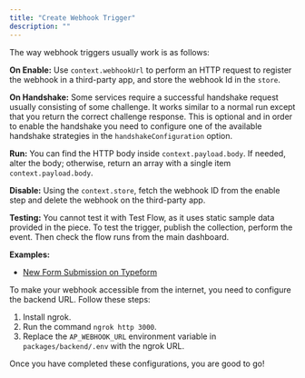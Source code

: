 ```yaml
---
title: "Create Webhook Trigger"
description: ""
---
```


The way webhook triggers usually work is as follows:

**On Enable:**
Use `context.webhookUrl` to perform an HTTP request to register the webhook in a third-party app, and store the webhook Id in the `store`.

**On Handshake:**
Some services require a successful handshake request usually consisting of some challenge. It works similar to a normal run except that you return the correct challenge response. This is optional and in order to enable the handshake you need to configure one of the available handshake strategies in the `handshakeConfiguration` option.

**Run:**
You can find the HTTP body inside `context.payload.body`. If needed, alter the body; otherwise, return an array with a single item `context.payload.body`.

**Disable:**
Using the `context.store`, fetch the webhook ID from the enable step and delete the webhook on the third-party app.

**Testing:**
You cannot test it with Test Flow, as it uses static sample data provided in the piece. 
To test the trigger, publish the collection, perform the event. Then check the flow runs from the main dashboard.

**Examples:**
- [New Form Submission on Typeform](https://github.com/activepieces/activepieces/blob/main/packages/pieces/apps/src/lib/typeform/trigger/new-submission.ts)

<Warning>
To make your webhook accessible from the internet, you need to configure the backend URL. Follow these steps:

1. Install ngrok.
2. Run the command `ngrok http 3000`.
3. Replace the `AP_WEBHOOK_URL` environment variable in `packages/backend/.env` with the ngrok URL.

Once you have completed these configurations, you are good to go!
</Warning>
